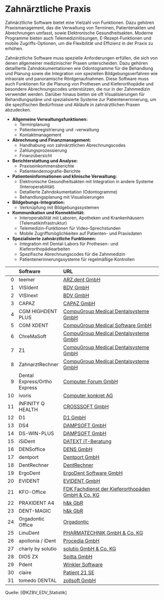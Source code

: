 # Zahnärztliche Praxis

Zahnärztliche Software bietet eine Vielzahl von Funktionen. Dazu gehören Praxismanagement, das die Verwaltung von Terminen, Patientenakten und Abrechnungen umfasst, sowie Elektronische Gesundheitsakten. Moderne Programme bieten auch Telemedizinlösungen, E-Rezept-Funktionen und mobile Zugriffs-Optionen, um die Flexibilität und Effizienz in der Praxis zu erhöhen.

Zahnärztliche Software muss spezielle Anforderungen erfüllen, die sich von denen allgemeiner medizinischer Praxen unterscheiden. Dazu gehören detaillierte Zahndokumentationen wie Odontogramme für die Behandlung und Planung sowie die Integration von speziellen Bildgebungsverfahren wie intraorale und panoramische Röntgenaufnahmen. Diese Software muss auch Funktionen für die Planung von Prothesen und Kieferorthopädie und besondere Abrechnungscodes unterstützen, die nur in der Zahnmedizin verwendet werden. Darüber hinaus bieten sie oft Visualisierungen für Behandlungspläne und spezialisierte Systeme zur Patientenerinnerung, um die spezifischen Bedürfnisse und Abläufe in zahnärztlichen Praxen abzudecken.

- **Allgemeine Verwaltungsfunktionen:**
  - Terminplanung
  - Patientenregistrierung und -verwaltung
  - Kontaktmanagement

- **Abrechnung und Finanzmanagement:**
  - Handhabung von zahnärztlichen Abrechnungscodes
  - Zahlungsprozessierung
  - Finanzübersicht

- **Berichterstattung und Analyse:**
  - Praxiseinkommensberichte
  - Patientendemografie-Berichte

- **Patienteninformationen und klinische Verwaltung:**
  - Elektronische Gesundheitsakten mit Integration in andere Systeme (Interoperabilität)
  - Detallierte Zahndokumentation (Odontogramme)
  - Behandlungsplanung mit Visualisierungen

- **Bildgebungs-Integration:**
  - Verknüpfung mit Bildgebungssystemen

- **Kommunikation und Konnektivität:**
  - Interoperabilität mit Laboren, Apotheken und Krankenhäusern (Telematikinfrastruktur)
  - Telemedizin-Funktionen für Video-Sprechstunden
  - Mobile Zugriffsmöglichkeiten auf Patienten- und Praxisdaten

- **Spezialisierte zahnärztliche Funktionen:**
  - Integration mit Dental-Labors für Prothesen- und Kieferorthopädiearbeiten
  - Spezifische Abrechnungscodes für die Zahnmedizin
  - Patientenerinnerungssysteme für regelmäßige Kontrollen

|    | Software                     | URL                                                                                                                                        |
|---:|:-----------------------------|:-------------------------------------------------------------------------------------------------------------------------------------------|
|  0 | teemer                       | [ARZ.dent GmbH](http://www.teemer.de)                                                                                                      |
|  1 | VISIdent                     | [BDV GmbH](http://www.bdv.com)                                                                                                             |
|  2 | VISInext                     | [BDV GmbH](http://www.bdv.com)                                                                                                             |
|  3 | CAPAZ                        | [CAPAZ GmbH](http://www.capaz.de)                                                                                                          |
|  4 | CGM HIGHDENT PLUS            | [CompuGroup Medical Dentalsysteme GmbH](https://www.cgm.com/deu_de/produkte/zahnarztpraxis/cgm-highdent-plus.html)                         |
|  5 | CGM XDENT                    | [CompuGroup Medical Software GmbH](https://www.cgm.com/deu_de/lp/cgm-dentalsysteme/software-mit-cloud-cgm-xdent-fuer-zahnaerzt-innen.html) |
|  6 | ChreMaSoft                   | [CompuGroup Medical Dentalsysteme GmbH](http://www.cgm-dentalsysteme.de)                                                                   |
|  7 | Z1                           | [CompuGroup Medical Dentalsysteme GmbH](http://www.cgm-dentalsysteme.de)                                                                   |
|  8 | ZahnarztRechner              | [CompuGroup Medical Dentalsysteme GmbH](http://www.cgm-dentalsysteme.de)                                                                   |
|  9 | Dental Express/Ortho Express | [Computer Forum GmbH](http://www.dental-vision.de)                                                                                         |
| 10 | ivoris                       | [Computer konkret AG](http://www.computer-konkret.com)                                                                                     |
| 11 | INFINITY Q HEALTH            | [CROSSSOFT GmbH](http://www.crosssoft.de)                                                                                                  |
| 12 | D1                           | [D1 GmbH](http://www.D1.software)                                                                                                          |
| 13 | DS4                          | [DAMPSOFT GmbH](http://www.dampsoft.de)                                                                                                    |
| 14 | DS-WIN-PLUS                  | [DAMPSOFT GmbH](http://www.dampsoft.de)                                                                                                    |
| 15 | iSiDent                      | [DATEXT iT-Beratung](http://www.datext.de)                                                                                                 |
| 16 | DENSoffice                   | [DENS GmbH](http://www.dens-berlin.com)                                                                                                    |
| 17 | dentport                     | [Dentport GmbH](http://dentport.de)                                                                                                        |
| 18 | DentRechner                  | [DentRechner](http://www.dentrechner.de)                                                                                                   |
| 19 | ErgoDent                     | [ErgoDent Software GmbH](http://www.ergodent.de)                                                                                           |
| 20 | EVIDENT                      | [EVIDENT GmbH](http://www.evident.de)                                                                                                      |
| 21 | KFO-Office                   | [FDK Fachdienst der Kieferorthopäden GmbH & Co. KG](http://www.fdk-bremen.de)                                                              |
| 22 | PRAXIDENT A4                 | [h&k GbR](http://praxident.de)                                                                                                             |
| 23 | DENT-MAGIC                   | [h&k GbR](http://praxident.de)                                                                                                             |
| 24 | Orgadontic Office            | [Orgadontic](http://www.orgadontic.de)                                                                                                     |
| 25 | LinuDent                     | [PHARMATECHNIK GmbH & Co. KG](http://www.linudent.de)                                                                                      |
| 26 | apollonia / iDent            | [Procedia GmbH](http://www.procedia.de)                                                                                                    |
| 27 | charly by solutio            | [solutio GmbH & Co. KG](http://www.solutio.de)                                                                                             |
| 28 | DIOS ZX                      | [Spitta GmbH](http://www.dios.de)                                                                                                          |
| 29 | Pdent                        | [Winkler Software](http://www.winklersoft.com)                                                                                             |
| 30 | claire                       | [Patient 21 SE](http://www.zm-r.de/)                                                                                                       |
| 31 | tomedo DENTAL                | [zollsoft GmbH](https://zollsoft.de/)                                                                                                      |

Quelle: [@KZBV_EDV_Statistik]
